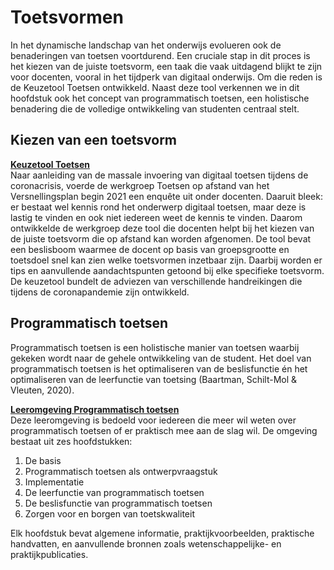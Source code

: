 # Toetsvormen

In het dynamische landschap van het onderwijs evolueren ook de benaderingen van toetsen voortdurend. Een cruciale stap in dit proces is het kiezen van de juiste toetsvorm, een taak die vaak uitdagend blijkt te zijn voor docenten, vooral in het tijdperk van digitaal onderwijs. Om die reden is de Keuzetool Toetsen ontwikkeld. Naast deze tool verkennen we in dit hoofdstuk ook het concept van programmatisch toetsen, een holistische benadering die de volledige ontwikkeling van studenten centraal stelt.

## Kiezen van een toetsvorm

**[Keuzetool Toetsen](https://werkgroep-toetsen-op-afstand.github.io/keuzetool-toetsen/)**  
Naar aanleiding van de massale invoering van digitaal toetsen tijdens de coronacrisis, voerde de werkgroep Toetsen op afstand van het Versnellingsplan begin 2021 een enquête uit onder docenten. Daaruit bleek: er bestaat wel kennis rond het onderwerp digitaal toetsen, maar deze is lastig te vinden en ook niet iedereen weet de kennis te vinden. Daarom ontwikkelde de werkgroep deze tool die docenten helpt bij het kiezen van de juiste toetsvorm die op afstand kan worden afgenomen. De tool bevat een beslisboom waarmee de docent op basis van groepsgrootte en toetsdoel snel kan zien welke toetsvormen inzetbaar zijn. Daarbij worden er tips en aanvullende aandachtspunten getoond bij elke specifieke toetsvorm. De keuzetool bundelt de adviezen van verschillende handreikingen die tijdens de coronapandemie zijn ontwikkeld.

## Programmatisch toetsen
Programmatisch toetsen is een holistische manier van toetsen waarbij gekeken wordt naar de gehele ontwikkeling van de student. Het doel van programmatisch toetsen is het optimaliseren van de beslisfunctie én het optimaliseren van de leerfunctie van toetsing (Baartman, Schilt-Mol & Vleuten, 2020).

**[Leeromgeving Programmatisch toetsen](https://www.programmatischtoetsen.nl)**  
Deze leeromgeving is bedoeld voor iedereen die meer wil weten over programmatisch toetsen of er praktisch mee aan de slag wil. De omgeving bestaat uit zes hoofdstukken:  

1. De basis  
2. Programmatisch toetsen als ontwerpvraagstuk  
3. Implementatie  
4. De leerfunctie van programmatisch toetsen  
5. De beslisfunctie van programmatisch toetsen  
6. Zorgen voor en borgen van toetskwaliteit  

Elk hoofdstuk bevat algemene informatie, praktijkvoorbeelden, praktische handvatten, en aanvullende bronnen zoals wetenschappelijke- en praktijkpublicaties. 
